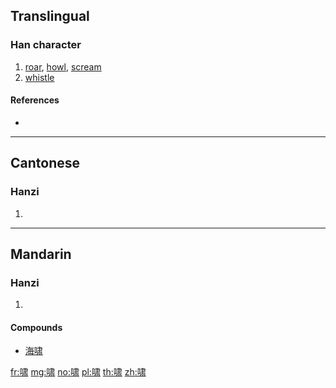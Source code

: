 {{also|嘯}}
==Translingual==

===Han character===
{{Han char|rn=30|rad=口|as=08|sn=11|four=|canj=RLX,XRLX|ids=⿰口肃}}

# [[roar]], [[howl]], [[scream]]
# [[whistle]]

====References====
* {{Han ref|kx=0196.261|hdz=10647.030|uh=5578|ud=21880}}

----

==Cantonese==

===Hanzi===
{{yue-hanzi|jyut=siu3|y=siu3|tra=嘯}}

# {{defn|lang=yue|sort=口08}}

----

==Mandarin==

===Hanzi===
{{cmn-hanzi|tra=嘯|pin=[[xiào]] ([[xiao4]]), [[kā]] ([[ka1]])|wg=hsiao<sup>4</sup>, k'a<sup>1</sup>}}

# {{defn|lang=cmn|sort=口08}}

====Compounds====
* [[海啸]]

[[fr:啸]]
[[mg:啸]]
[[no:啸]]
[[pl:啸]]
[[th:啸]]
[[zh:啸]]